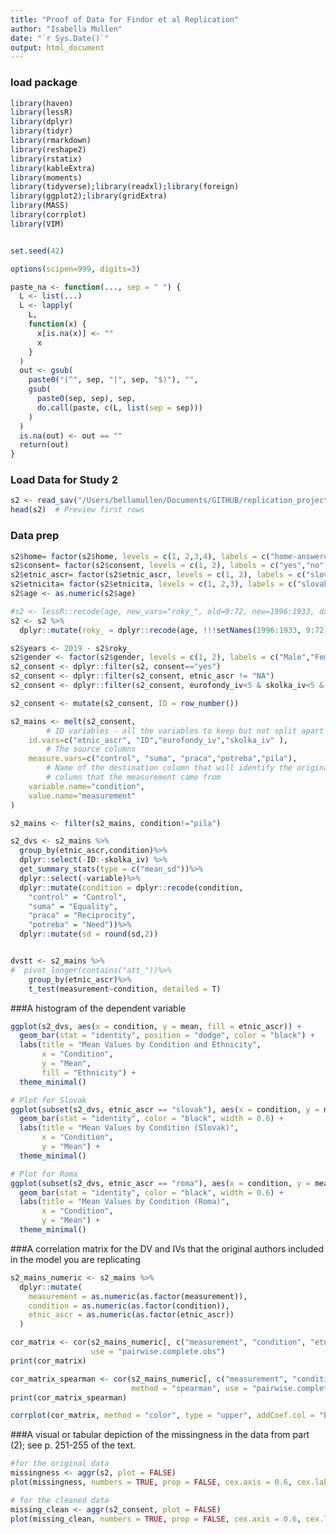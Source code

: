 ```yaml
---
title: "Proof of Data for Findor et al Replication"
author: "Isabella Mullen"
date: "`r Sys.Date()`"
output: html_document
---
```

### load package
```r
library(haven)
library(lessR)
library(dplyr)
library(tidyr)
library(rmarkdown)
library(reshape2)
library(rstatix)
library(kableExtra)
library(moments)
library(tidyverse);library(readxl);library(foreign)
library(ggplot2);library(gridExtra)
library(MASS)
library(corrplot)
library(VIM)


set.seed(42)

options(scipen=999, digits=3)

paste_na <- function(..., sep = " ") {
  L <- list(...)
  L <- lapply(
    L,
    function(x) {
      x[is.na(x)] <- ""
      x
    }
  )
  out <- gsub(
    paste0("(^", sep, "|", sep, "$)"), "",
    gsub(
      paste0(sep, sep), sep,
      do.call(paste, c(L, list(sep = sep)))
    )
  )
  is.na(out) <- out == ""
  return(out)
}
```

### Load Data for Study 2

```r
s2 <- read_sav("/Users/bellamullen/Documents/GITHUB/replication_project/Study2.sav")
head(s2)  # Preview first rows
```

### Data prep

```r
s2$home= factor(s2$home, levels = c(1, 2,3,4), labels = c("home-answered","away-notanswered","home-return", "away-return"))
s2$consent= factor(s2$consent, levels = c(1, 2), labels = c("yes","no"))
s2$etnic_ascr= factor(s2$etnic_ascr, levels = c(1, 2), labels = c("slovak","roma"))
s2$etnicita= factor(s2$etnicita, levels = c(1, 2,3), labels = c("slovak","roma","other"))
s2$age <- as.numeric(s2$age)

#s2 <- lessR::recode(age, new_vars="roky_", old=9:72, new=1996:1933, data=s2)
s2 <- s2 %>%
  dplyr::mutate(roky_ = dplyr::recode(age, !!!setNames(1996:1933, 9:72)))

s2$years <- 2019 - s2$roky_
s2$gender <- factor(s2$gender, levels = c(1, 2), labels = c("Male","Female"))
s2_consent <- dplyr::filter(s2, consent=="yes")
s2_consent <- dplyr::filter(s2_consent, etnic_ascr != "NA")
s2_consent <- dplyr::filter(s2_consent, eurofondy_iv<5 & skolka_iv<5 & skolka_agree<5 & skolka_vote<5 & skolka_norms < 5 & control < 5 & suma < 5 & praca < 5 & potreba<5 & pila <5 )
```

```r

s2_consent <- mutate(s2_consent, ID = row_number())

s2_mains <- melt(s2_consent,
        # ID variables - all the variables to keep but not split apart on
    id.vars=c("etnic_ascr", "ID","eurofondy_iv","skolka_iv" ),
        # The source columns
    measure.vars=c("control", "suma", "praca","potreba","pila"),
        # Name of the destination column that will identify the original
        # column that the measurement came from
    variable.name="condition",
    value.name="measurement"
)

s2_mains <- filter(s2_mains, condition!="pila")

s2_dvs <- s2_mains %>%
  group_by(etnic_ascr,condition)%>%
  dplyr::select(-ID:-skolka_iv) %>%
  get_summary_stats(type = c("mean_sd"))%>%
  dplyr::select(-variable)%>%
  dplyr::mutate(condition = dplyr::recode(condition,
    "control" = "Control",
    "suma" = "Equality",
    "praca" = "Reciprocity",
    "potreba" = "Need"))%>%
  dplyr::mutate(sd = round(sd,2))


dvstt <- s2_mains %>%
#  pivot_longer(contains("att_"))%>%
    group_by(etnic_ascr)%>%
    t_test(measurement~condition, detailed = T)

```

###A histogram of the dependent variable

```r
ggplot(s2_dvs, aes(x = condition, y = mean, fill = etnic_ascr)) +
  geom_bar(stat = "identity", position = "dodge", color = "black") +
  labs(title = "Mean Values by Condition and Ethnicity",
       x = "Condition",
       y = "Mean",
       fill = "Ethnicity") +
  theme_minimal()
```
```r
# Plot for Slovak
ggplot(subset(s2_dvs, etnic_ascr == "slovak"), aes(x = condition, y = mean, fill = condition)) +
  geom_bar(stat = "identity", color = "black", width = 0.6) +
  labs(title = "Mean Values by Condition (Slovak)",
       x = "Condition",
       y = "Mean") +
  theme_minimal()

# Plot for Roma
ggplot(subset(s2_dvs, etnic_ascr == "roma"), aes(x = condition, y = mean, fill = condition)) +
  geom_bar(stat = "identity", color = "black", width = 0.6) +
  labs(title = "Mean Values by Condition (Roma)",
       x = "Condition",
       y = "Mean") +
  theme_minimal()


```

###A correlation matrix for the DV and IVs that the original authors included in the model you are replicating

```r
s2_mains_numeric <- s2_mains %>%
  dplyr::mutate(
    measurement = as.numeric(as.factor(measurement)), 
    condition = as.numeric(as.factor(condition)),
    etnic_ascr = as.numeric(as.factor(etnic_ascr))
  )

cor_matrix <- cor(s2_mains_numeric[, c("measurement", "condition", "etnic_ascr")],
                  use = "pairwise.complete.obs")
print(cor_matrix)

cor_matrix_spearman <- cor(s2_mains_numeric[, c("measurement", "condition", "etnic_ascr")], 
                           method = "spearman", use = "pairwise.complete.obs")
print(cor_matrix_spearman)

corrplot(cor_matrix, method = "color", type = "upper", addCoef.col = "black")

```

###A visual or tabular depiction of the missingness in the data from part (2); see p. 251-255 of the text.

```r

#for the original data
missingness <- aggr(s2, plot = FALSE)
plot(missingness, numbers = TRUE, prop = FALSE, cex.axis = 0.6, cex.lab = 0.6)

# for the cleaned data
missing_clean <- aggr(s2_consent, plot = FALSE)
plot(missing_clean, numbers = TRUE, prop = FALSE, cex.axis = 0.6, cex.lab = 0.6)
```

